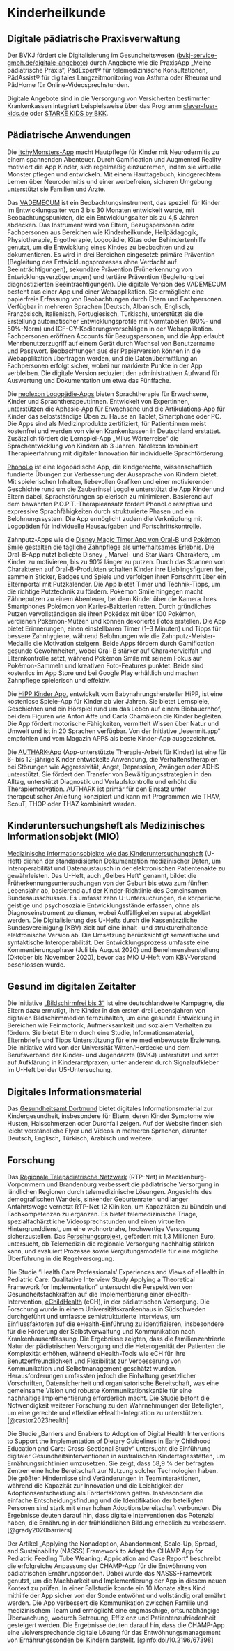 # Kinderheilkunde

## Digitale pädiatrische Praxisverwaltung

Der BVKJ fördert die Digitalisierung im Gesundheitswesen ([bvkj-service-gmbh.de/digitale-angebote](https://www.bvkj-service-gmbh.de/digitale-angebote)) durch Angebote wie die PraxisApp „Meine pädiatrische Praxis“, PädExpert® für telemedizinische Konsultationen, PädAssist® für digitales Langzeitmonitoring von Asthma oder Rheuma und PädHome für Online-Videosprechstunden. 

Digitale Angebote sind in die Versorgung von Versicherten bestimmter Krankenkassen integriert beispielsweise über das Programm [clever-fuer-kids.de](https://www.clever-fuer-kids.de) oder [STARKE KIDS by BKK](https://www.bkk-familyplus.de/baby/digitalangebote).

## Pädiatrische Anwendungen

Die [ItchyMonsters-App](https://www.itchy-monsters.de/) macht Hautpflege für Kinder mit Neurodermitis zu einem spannenden Abenteuer. Durch Gamification und Augmented Reality motiviert die App Kinder, sich regelmäßig einzucremen, indem sie virtuelle Monster pflegen und entwickeln. Mit einem Hauttagebuch, kindgerechtem Lernen über Neurodermitis und einer werbefreien, sicheren Umgebung unterstützt sie Familien und Ärzte.

Das [VADEMECUM](https://www.vademecum-digital.ch/anwendung/durchfuehrung/) ist ein Beobachtungsinstrument, das speziell für Kinder im Entwicklungsalter von 3 bis 30 Monaten entwickelt wurde, mit Beobachtungspunkten, die ein Entwicklungsalter bis zu 4,5 Jahren abdecken. Das Instrument wird von Eltern, Bezugspersonen oder Fachpersonen aus Bereichen wie Kinderheilkunde, Heilpädagogik, Physiotherapie, Ergotherapie, Logopädie, Kitas oder Behindertenhilfe genutzt, um die Entwicklung eines Kindes zu beobachten und zu dokumentieren. Es wird in drei Bereichen eingesetzt: primäre Prävention (Begleitung des Entwicklungsprozesses ohne Verdacht auf Beeinträchtigungen), sekundäre Prävention (Früherkennung von Entwicklungsverzögerungen) und tertiäre Prävention (Begleitung bei diagnostizierten Beeinträchtigungen).  Die digitale Version des VADEMECUM besteht aus einer App und einer Webapplikation. Sie ermöglicht eine papierfreie Erfassung von Beobachtungen durch Eltern und Fachpersonen. Verfügbar in mehreren Sprachen (Deutsch, Albanisch, Englisch, Französisch, Italienisch, Portugiesisch, Türkisch), unterstützt sie die Erstellung automatischer Entwicklungsprofile mit Normtabellen (90%- und 50%-Norm) und ICF-CY-Kodierungsvorschlägen in der Webapplikation. Fachpersonen eröffnen Accounts für Bezugspersonen, und die App erlaubt Mehrbenutzerzugriff auf einem Gerät durch Wechsel von Benutzername und Passwort. Beobachtungen aus der Papierversion können in die Webapplikation übertragen werden, und die Datenübermittlung an Fachpersonen erfolgt sicher, wobei nur markierte Punkte in der App verbleiben. Die digitale Version reduziert den administrativen Aufwand für Auswertung und Dokumentation um etwa das Fünffache.

Die [neolexon Logopädie-Apps](https://neolexon.de/) bieten Sprachtherapie für Erwachsene, Kinder und Sprachtherapeut:innen. Entwickelt von Expertinnen, unterstützen die Aphasie-App für Erwachsene und die Artikulations-App für Kinder das selbstständige Üben zu Hause an Tablet, Smartphone oder PC. Die Apps sind als Medizinprodukte zertifiziert, für Patient:innen meist kostenfrei und werden von vielen Krankenkassen in Deutschland erstattet. Zusätzlich fördert die Lernspiel-App „Milus Wörterreise“ die Sprachentwicklung von Kindern ab 3 Jahren. Neolexon kombiniert Therapieerfahrung mit digitaler Innovation für individuelle Sprachförderung.

[PhonoLo](https://phonolo.de/produkte/phonolo-logopaedie-eltern/) ist eine logopädische App, die kindgerechte, wissenschaftlich fundierte Übungen zur Verbesserung der Aussprache von Kindern bietet. Mit spielerischen Inhalten, liebevollen Grafiken und einer motivierenden Geschichte rund um die Zauberinsel Logolie unterstützt die App Kinder und Eltern dabei, Sprachstörungen spielerisch zu minimieren. Basierend auf dem bewährten P.O.P.T.-Therapieansatz fördert PhonoLo rezeptive und expressive Sprachfähigkeiten durch strukturierte Phasen und ein Belohnungssystem. Die App ermöglicht zudem die Verknüpfung mit Logopäden für individuelle Hausaufgaben und Fortschrittskontrolle.

Zahnputz-Apps wie die [Disney Magic Timer App von Oral-B](https://www.oralb.de/de-de/produktkollektionen/elektrische-zahnbuerste-disney) und [Pokémon Smile](https://smile.pokemon.com/de-de/) gestalten die tägliche Zahnpflege als unterhaltsames Erlebnis. Die Oral-B-App nutzt beliebte Disney-, Marvel- und Star Wars-Charaktere, um Kinder zu motivieren, bis zu 90% länger zu putzen. Durch das Scannen von Charakteren auf Oral-B-Produkten schalten Kinder ihre Lieblingsfiguren frei, sammeln Sticker, Badges und Spiele und verfolgen ihren Fortschritt über ein Elternportal mit Putzkalender. Die App bietet Timer und Technik-Tipps, um die richtige Putztechnik zu fördern. Pokémon Smile hingegen macht Zähneputzen zu einem Abenteuer, bei dem Kinder über die Kamera ihres Smartphones Pokémon von Karies-Bakterien retten. Durch gründliches Putzen vervollständigen sie ihren Pokédex mit über 100 Pokémon, verdienen Pokémon-Mützen und können dekorierte Fotos erstellen. Die App bietet Erinnerungen, einen einstellbaren Timer (1–3 Minuten) und Tipps für bessere Zahnhygiene, während Belohnungen wie die Zahnputz-Meister-Medaille die Motivation steigern. Beide Apps fördern durch Gamification gesunde Gewohnheiten, wobei Oral-B stärker auf Charaktervielfalt und Elternkontrolle setzt, während Pokémon Smile mit seinem Fokus auf Pokémon-Sammeln und kreativen Foto-Features punktet. Beide sind kostenlos im App Store und bei Google Play erhältlich und machen Zahnpflege spielerisch und effektiv.

Die [HiPP Kinder App](https://www.hipp.de/ueber-hipp/presse/archiv/hipp-kinder-app-weiter-auf-erfolgskurs/), entwickelt vom Babynahrungshersteller HiPP, ist eine kostenlose Spiele-App für Kinder ab vier Jahren. Sie bietet Lernspiele, Geschichten und ein Hörspiel rund um das Leben auf einem Biobauernhof, bei dem Figuren wie Anton Affe und Carla Chamäleon die Kinder begleiten. Die App fördert motorische Fähigkeiten, vermittelt Wissen über Natur und Umwelt und ist in 20 Sprachen verfügbar. Von der Initiative „lesenmit.app“ empfohlen und vom Magazin APPS als beste Kinder-App ausgezeichnet.

Die [AUTHARK-App](https://www.authark-app.de/) (App-unterstützte Therapie-Arbeit für Kinder) ist eine für 6- bis 12-jährige Kinder entwickelte Anwendung, die Verhaltenstherapien bei Störungen wie Aggressivität, Angst, Depression, Zwängen oder ADHS unterstützt. Sie fördert den Transfer von Bewältigungsstrategien in den Alltag, unterstützt Diagnostik und Verlaufskontrolle und erhöht die Therapiemotivation. AUTHARK ist primär für den Einsatz unter therapeutischer Anleitung konzipiert und kann mit Programmen wie THAV, ScouT, THOP oder THAZ kombiniert werden.

## Kinderuntersuchungsheft als Medizinisches Informationsobjekt (MIO)

[Medizinische Informationsobjekte wie das Kinderuntersuchungsheft](https://hub.kbv.de/display/UH1X0/U-Heft+1.0.0) (U-Heft) dienen der standardisierten Dokumentation medizinischer Daten, um Interoperabilität und Datenaustausch in der elektronischen Patientenakte zu gewährleisten. Das U-Heft, auch „Gelbes Heft“ genannt, bildet die Früherkennungsuntersuchungen von der Geburt bis etwa zum fünften Lebensjahr ab, basierend auf der Kinder-Richtlinie des Gemeinsamen Bundesausschusses. Es umfasst zehn U-Untersuchungen, die körperliche, geistige und psychosoziale Entwicklungsstände erfassen, ohne als Diagnoseinstrument zu dienen, wobei Auffälligkeiten separat abgeklärt werden. Die Digitalisierung des U-Hefts durch die Kassenärztliche Bundesvereinigung (KBV) zielt auf eine inhalt- und strukturerhaltende elektronische Version ab. Die Umsetzung berücksichtigt semantische und syntaktische Interoperabilität. Der Entwicklungsprozess umfasste eine Kommentierungsphase (Juli bis August 2020) und Benehmensherstellung (Oktober bis November 2020), bevor das MIO U-Heft vom KBV-Vorstand beschlossen wurde.

## Gesund im digitalen Zeitalter

Die Initiative [„Bildschirmfrei bis 3“](https://bildschirmfrei-bis-3.de/) ist eine deutschlandweite Kampagne, die Eltern dazu ermutigt, ihre Kinder in den ersten drei Lebensjahren von digitalen Bildschirmmedien fernzuhalten, um eine gesunde Entwicklung in Bereichen wie Feinmotorik, Aufmerksamkeit und sozialem Verhalten zu fördern. Sie bietet Eltern durch eine Studie, Informationsmaterial, Elternbriefe und Tipps Unterstützung für eine medienbewusste Erziehung. Die Initiative wird von der Universität Witten/Herdecke und dem Berufsverband der Kinder- und Jugendärzte (BVKJ) unterstützt und setzt auf Aufklärung in Kinderarztpraxen, unter anderem durch Signalaufkleber im U-Heft bei der U5-Untersuchung. 

## Digitales Informationsmaterial

Das [Gesundheitsamt Dortmund](https://www.dortmund.de/themen/gesundheit-und-pflege/gesundheitsangebote-fuer-kinder-und-jugendliche/kindergesundheit/) bietet digitales Informationsmaterial zur Kindergesundheit, insbesondere für Eltern, deren Kinder Symptome wie Husten, Halsschmerzen oder Durchfall zeigen. Auf der Website finden sich leicht verständliche Flyer und Videos in mehreren Sprachen, darunter Deutsch, Englisch, Türkisch, Arabisch und weitere.

## Forschung

Das [Regionale Telepädiatrische Netzwerk](https://rtp-net.med.uni-greifswald.de/) (RTP-Net) in Mecklenburg-Vorpommern und Brandenburg verbessert die pädiatrische Versorgung in ländlichen Regionen durch telemedizinische Lösungen. Angesichts des demografischen Wandels, sinkender Geburtenraten und langer Anfahrtswege vernetzt RTP-Net 12 Kliniken, um Kapazitäten zu bündeln und Fachkompetenzen zu ergänzen. Es bietet telemedizinische Triage, spezialfachärztliche Videosprechstunden und einen virtuellen Hintergrunddienst, um eine wohnortnahe, hochwertige Versorgung sicherzustellen. Das [Forschungsprojekt](https://innovationsfonds.g-ba.de/projekte/versorgungsforschung/rtp-net.344), gefördert mit 1,3 Millionen Euro, untersucht, ob Telemedizin die regionale Versorgung nachhaltig stärken kann, und evaluiert Prozesse sowie Vergütungsmodelle für eine mögliche Überführung in die Regelversorgung.

Die Studie "Health Care Professionals’ Experiences and Views of eHealth in Pediatric Care: Qualitative Interview Study Applying a Theoretical Framework for Implementation" untersucht die Perspektiven von Gesundheitsfachkräften auf die Implementierung einer eHealth-Intervention, [eChildHealth](https://www.echildhealth.lu.se/echildhealth) (eCH), in der pädiatrischen Versorgung. Die Forschung wurde in einem Universitätskrankenhaus in Südschweden durchgeführt und umfasste semistrukturierte Interviews, um Einflussfaktoren auf die eHealth-Einführung zu identifizieren, insbesondere für die Förderung der Selbstverwaltung und Kommunikation nach Krankenhausentlassung. Die Ergebnisse zeigten, dass die familienzentrierte Natur der pädiatrischen Versorgung und die Heterogenität der Patienten die Komplexität erhöhen, während eHealth-Tools wie eCH für ihre Benutzerfreundlichkeit und Flexibilität zur Verbesserung von Kommunikation und Selbstmanagement geschätzt wurden. Herausforderungen umfassten jedoch die Einhaltung gesetzlicher Vorschriften, Datensicherheit und organisatorische Bereitschaft, was eine gemeinsame Vision und robuste Kommunikationskanäle für eine nachhaltige Implementierung erforderlich macht. Die Studie betont die Notwendigkeit weiterer Forschung zu den Wahrnehmungen der Beteiligten, um eine gerechte und effektive eHealth-Integration zu unterstützen. [@castor2023health]

Die Studie „Barriers and Enablers to Adoption of Digital Health Interventions to Support the Implementation of Dietary Guidelines in Early Childhood Education and Care: Cross-Sectional Study“ untersucht die Einführung digitaler Gesundheitsinterventionen in australischen Kindertagesstätten, um Ernährungsrichtlinien umzusetzen. Sie zeigt, dass 58,9 % der befragten Zentren eine hohe Bereitschaft zur Nutzung solcher Technologien haben. Die größten Hindernisse sind Veränderungen in Teaminteraktionen, während die Kapazität zur Innovation und die Leichtigkeit der Adoptionsentscheidung als Förderfaktoren gelten. Insbesondere die einfache Entscheidungsfindung und die Identifikation der beteiligten Personen sind stark mit einer hohen Adoptionsbereitschaft verbunden. Die Ergebnisse deuten darauf hin, dass digitale Interventionen das Potenzial haben, die Ernährung in der frühkindlichen Bildung erheblich zu verbessern. [@grady2020barriers]

Der Artikel „Applying the Nonadoption, Abandonment, Scale-Up, Spread, and Sustainability (NASSS) Framework to Adapt the CHAMP App for Pediatric Feeding Tube Weaning: Application and Case Report“ beschreibt die erfolgreiche Anpassung der CHAMP-App für die Entwöhnung von pädiatrischen Ernährungssonden. Dabei wurde das NASSS-Framework genutzt, um die Machbarkeit und Implementierung der App in diesem neuen Kontext zu prüfen. In einer Fallstudie konnte ein 10 Monate altes Kind mithilfe der App sicher von der Sonde entwöhnt und vollständig oral ernährt werden. Die App verbessert die Kommunikation zwischen Familie und medizinischem Team und ermöglicht eine engmaschige, ortsunabhängige Überwachung, wodurch Betreuung, Effizienz und Patientenzufriedenheit gesteigert werden. Die Ergebnisse deuten darauf hin, dass die CHAMP-App eine vielversprechende digitale Lösung für das Entwöhnungsmanagement von Ernährungssonden bei Kindern darstellt. [@info:doi/10.2196/67398]
